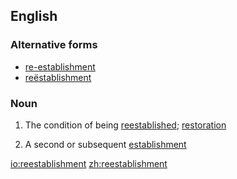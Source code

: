 ==English==

===Alternative forms===
* [[re-establishment]]
* [[reëstablishment]]

===Noun===
{{en-noun|~}}

# {{label|en|uncountable}} The condition of being [[reestablish]]ed; [[restoration]]
# {{label|en|countable}} A second or subsequent [[establishment]]

[[io:reestablishment]]
[[zh:reestablishment]]